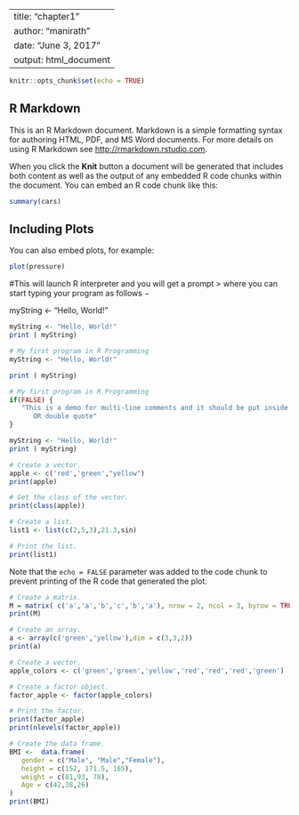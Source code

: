 
---
title: "chapter1"
author: "manirath"
date: "June 3, 2017"
output: html_document
---

```r
knitr::opts_chunk$set(echo = TRUE)
```

## R Markdown

This is an R Markdown document. Markdown is a simple formatting syntax for authoring HTML, PDF, and MS Word documents. For more details on using R Markdown see <http://rmarkdown.rstudio.com>.

When you click the **Knit** button a document will be generated that includes both content as well as the output of any embedded R code chunks within the document. You can embed an R code chunk like this:

```r
summary(cars)
```

## Including Plots

You can also embed plots, for example:

```r
plot(pressure)
```

#This will launch R interpreter and you will get a prompt > where you can start typing your program as follows −

 myString <- "Hello, World!"
 
```r
myString <- "Hello, World!"
print ( myString)

```

```r
# My first program in R Programming
myString <- "Hello, World!"

print ( myString)
```

```r
# My first program in R Programming
if(FALSE) {
   "This is a demo for multi-line comments and it should be put inside either a single
      OR double quote"
}

myString <- "Hello, World!"
print ( myString)
```
```r
# Create a vector.
apple <- c('red','green',"yellow")
print(apple)

# Get the class of the vector.
print(class(apple))
```

```r
# Create a list.
list1 <- list(c(2,5,3),21.3,sin)

# Print the list.
print(list1)
```


Note that the `echo = FALSE` parameter was added to the code chunk to prevent printing of the R code that generated the plot.
```r
# Create a matrix.
M = matrix( c('a','a','b','c','b','a'), nrow = 2, ncol = 3, byrow = TRUE)
print(M)
```

```r
# Create an array.
a <- array(c('green','yellow'),dim = c(3,3,2))
print(a)
```

```r
# Create a vector.
apple_colors <- c('green','green','yellow','red','red','red','green')

# Create a factor object.
factor_apple <- factor(apple_colors)

# Print the factor.
print(factor_apple)
print(nlevels(factor_apple))
```

```r
# Create the data frame.
BMI <- 	data.frame(
   gender = c("Male", "Male","Female"), 
   height = c(152, 171.5, 165), 
   weight = c(81,93, 78),
   Age = c(42,38,26)
)
print(BMI)
```


